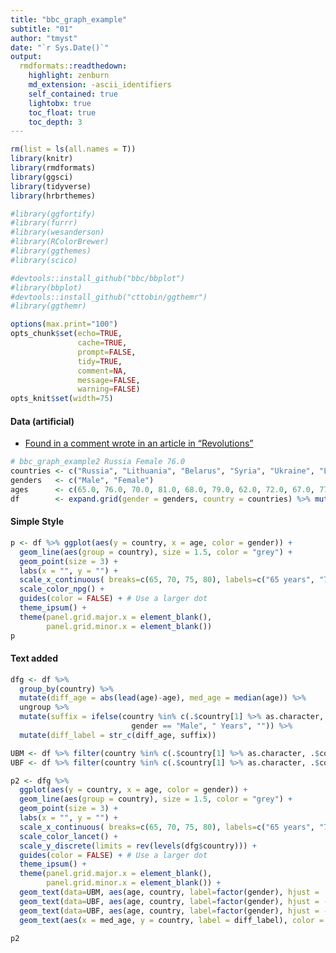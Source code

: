```yaml
---
title: "bbc_graph_example"
subtitle: "01"
author: "tmyst" 
date: "`r Sys.Date()`"
output:
  rmdformats::readthedown:
    highlight: zenburn
    md_extension: -ascii_identifiers
    self_contained: true
    lightobx: true
    toc_float: true
    toc_depth: 3
---
```


```r
rm(list = ls(all.names = T))
library(knitr)
library(rmdformats)
library(ggsci)
library(tidyverse)
library(hrbrthemes)

#library(ggfortify)
#library(furrr)
#library(wesanderson)
#library(RColorBrewer)
#library(ggthemes)
#library(scico)

#devtools::install_github("bbc/bbplot")
#library(bbplot)
#devtools::install_github("cttobin/ggthemr")
#library(ggthemr)

options(max.print="100")
opts_chunk$set(echo=TRUE,
               cache=TRUE,
               prompt=FALSE,
               tidy=TRUE,
               comment=NA,
               message=FALSE,
               warning=FALSE)
opts_knit$set(width=75)
```

#### Data (artificial)
+ [Found in a comment wrote in an article in "Revolutions"](https://blog.revolutionanalytics.com/2018/06/ft-bbc-uses-r.html)
```r
# bbc_graph_example2 Russia Female 76.0
countries <- c("Russia", "Lithuania", "Belarus", "Syria", "Ukraine", "Latvia", "Georgia", "Cape Verde", "Mongolia", "Kazakhstan")
genders   <- c("Male", "Female")
ages      <- c(65.0, 76.0, 70.0, 81.0, 68.0, 79.0, 62.0, 72.0, 67.0, 77.0, 70.0, 80.0, 69.0, 79.0, 68.0, 78.0, 63.0, 72.0, 67.0, 76.0)
df        <- expand.grid(gender = genders, country = countries) %>% mutate(age = ages)
```

#### Simple Style
```r
p <- df %>% ggplot(aes(y = country, x = age, color = gender)) +
  geom_line(aes(group = country), size = 1.5, color = "grey") +
  geom_point(size = 3) +
  labs(x = "", y = "") +
  scale_x_continuous( breaks=c(65, 70, 75, 80), labels=c("65 years", "70", "75", "80 years")) +
  scale_color_npg() +
  guides(color = FALSE) + # Use a larger dot
  theme_ipsum() +
  theme(panel.grid.major.x = element_blank(),
        panel.grid.minor.x = element_blank()) 
p
```

#### Text added
```r
dfg <- df %>% 
  group_by(country) %>% 
  mutate(diff_age = abs(lead(age)-age), med_age = median(age)) %>% 
  ungroup %>% 
  mutate(suffix = ifelse(country %in% c(.$country[1] %>% as.character, .$country[nrow(.)] %>% as.character) & 
                           gender == "Male", " Years", "")) %>% 
  mutate(diff_label = str_c(diff_age, suffix))

UBM <- df %>% filter(country %in% c(.$country[1] %>% as.character, .$country[nrow(.)] %>% as.character)) %>% filter(gender %in% c("Male"))
UBF <- df %>% filter(country %in% c(.$country[1] %>% as.character, .$country[nrow(.)] %>% as.character)) %>% filter(gender %in% c("Female"))

p2 <- dfg %>% 
  ggplot(aes(y = country, x = age, color = gender)) +
  geom_line(aes(group = country), size = 1.5, color = "grey") +
  geom_point(size = 3) +
  labs(x = "", y = "") +
  scale_x_continuous( breaks=c(65, 70, 75, 80), labels=c("65 years", "70", "75", "80 years")) +
  scale_color_lancet() +
  scale_y_discrete(limits = rev(levels(dfg$country))) +
  guides(color = FALSE) + # Use a larger dot
  theme_ipsum() +
  theme(panel.grid.major.x = element_blank(),
        panel.grid.minor.x = element_blank()) +
  geom_text(data=UBM, aes(age, country, label=factor(gender), hjust =  1.2, vjust = 0.3)) +
  geom_text(data=UBF, aes(age, country, label=factor(gender), hjust = -0.2, vjust = 0.3)) + 
  geom_text(data=UBF, aes(age, country, label=factor(gender), hjust = -0.2, vjust = 0.3)) +
  geom_text(aes(x = med_age, y = country, label = diff_label), color = "gray30", size = 4, vjust = -.5) 

p2
```

